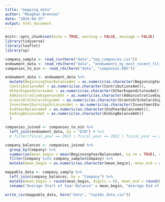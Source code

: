 ```yaml
---
title: "mapping_data"
author: "Meaghan Brennan"
date: "2024-04-25"
output: html_document
---
```


```r
knitr::opts_chunk$set(echo = TRUE, warning = FALSE, message = FALSE)
library(tidyverse)
library(leaflet)
library(sp)
```


```r

company_sample <- read_csv(here("data","top_companies.csv"))
endowment_data <- read_rds(here("data", "endowments_by_most_recent_filings.RDS"))
companies_to_ein <- read_rds(here("data", "companies.RDS"))

endowment_data <- endowment_data %>% 
  mutate(BeginningYearBalanceAmt = as.numeric(as.character(BeginningYearBalanceAmt)),
  ContributionsAmt = as.numeric(as.character(ContributionsAmt)),
  OtherExpendituresAmt = as.numeric(as.character(OtherExpendituresAmt)),
  AdministrativeExpensesAmt = as.numeric(as.character(AdministrativeExpensesAmt)),
  GrantsOrScholarshipsAmt = as.numeric(as.character(GrantsOrScholarshipsAmt)),
  InvestmentEarningsOrLossesAmt = as.numeric(as.character(InvestmentEarningsOrLossesAmt)),
  EndYearBalanceAmt = as.numeric(as.character(EndYearBalanceAmt)),
  EndingBalanceAmt = as.numeric(as.character(EndingBalanceAmt))
  )

companies_joined <- companies_to_ein %>% 
  left_join(endowment_data, by = "EIN") # %>% 
  # filter(fiscal_year == 2023 | fiscal_year == 2022 | fiscal_year == 2021 | fiscal_year == 2020 | fiscal_year == 2019 | fiscal_year == 2018)

company_balances <- companies_joined %>% 
  group_by(Company) %>%
  summarise(mean_begin = mean(BeginningYearBalanceAmt, na.rm = TRUE), mean_end = mean(EndYearBalanceAmt, na.rm = TRUE)) %>% 
  filter(Company %in% company_sample$Company) %>% 
  mutate(mean_begin = as.numeric(as.character(mean_begin), mean_end = as.numeric(as.character(mean_end))))

mappable_data <- company_sample %>% 
  left_join(company_balances, by = "Company") %>% 
  mutate(mean_begin = round(mean_begin, digits = 0), mean_end = round(mean_end, digits = 0)) %>% 
  rename("Average Start of Year Balance" = mean_begin, "Average End of Year Balance" = mean_end)

write_csv(mappable_data, here("data", "top10s_data.csv"))

```


```r



```

